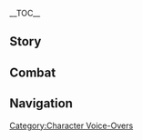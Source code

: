 {{CharacterTabs}}
{{LanguageTabs}}
{{Stub|1={{Meta/VO|rm=1|tl=1}}}}
__TOC__
==Story==
{{VO/Story
|character           = Nahida
|language            = ja
|name                = ナヒーダ

<!-- Hello -->
|vo_01_01_title      = 初めまして…
|vo_01_01_subtitle   = Hello
|vo_01_01_file       = VO_{language}{character} Hello.ogg
|vo_01_01_tx         = 初めまして、かしら？ふふっ、あなたのことはもうずっと見ていたわ。私はナヒーダ。子供に見えるかもしれないけど、どの大人よりもこの世界を理解しているはずよ。ねえ、私の知識とあなたの見識を交換しない？
|vo_01_01_rm         = 
|vo_01_01_tl         = 

<!-- Chats -->
|vo_02_01_title      = 世間話・誘い
|vo_02_01_subtitle   = Chat: Invitation
|vo_02_01_file       = VO_{language}{character} Chat - Invitation.ogg
|vo_02_01_tx         = することがないなら、私が遊びに連れていってあげましょうか？
|vo_02_01_rm         = 
|vo_02_01_tl         = 

|vo_02_02_title      = 世間話・悩み事
|vo_02_02_subtitle   = Chat: Concerns
|vo_02_02_file       = VO_{language}{character} Chat - Concerns.ogg
|vo_02_02_tx         = 何か悩み事？一緒に考えてあげるわ。
|vo_02_02_rm         = 
|vo_02_02_tl         = 

|vo_02_03_title      = 世間話・体感
|vo_02_03_subtitle   = Chat: Feelings
|vo_02_03_file       = VO_{language}{character} Chat - Feelings.ogg
|vo_02_03_tx         = やっぱり自分の目で見てこそ、世界の美しさを感じられる。
|vo_02_03_rm         = 
|vo_02_03_tl         = 

<!-- Weather -->
|vo_03_01_title      = 雨の日…
|vo_03_01_subtitle   = When It Rains
|vo_03_01_file       = VO_{language}{character} When It Rains.ogg
|vo_03_01_tx         = 早く雨宿りしましょう。じゃないと、頭にキノコが生えるわよ。
|vo_03_01_rm         = 
|vo_03_01_tl         = 

|vo_03_02_title      = 雷の日…
|vo_03_02_subtitle   = When Thunder Strikes
|vo_03_02_file       = VO_{language}{character} When Thunder Strikes.ogg
|vo_03_02_tx         = 知ってる？雷鳴はね、生命の前奏なの。この大地も、きっとすぐ活気に満ち溢れるわ。
|vo_03_02_rm         = 
|vo_03_02_tl         = 

|vo_03_03_title      = 雪の日…
|vo_03_03_subtitle   = When It Snows
|vo_03_03_file       = VO_{language}{character} When It Snows.ogg
|vo_03_03_tx         = 聞こえた？空が万物に「お休みの時間」だって言っているわ。
|vo_03_03_rm         = 
|vo_03_03_tl         = 

|vo_03_04_title      = 晴れの日…
|vo_03_04_subtitle   = When the Sun Is Out
|vo_03_04_file       = VO_{language}{character} When the Sun Is Out.ogg
|vo_03_04_tx         = いい天気ね、暖かいわ。じきに辺りも賑やかになるわね。
|vo_03_04_rm         = 
|vo_03_04_tl         = 

|vo_03_05_title      = 風の日…
|vo_03_05_subtitle   = When It's Windy
|vo_03_05_file       = VO_{language}{character} When It's Windy.ogg
|vo_03_05_tx         = 宮殿に風は吹かない…あらっ、ごめんなさい。あなたにとっては当たり前の知識だったわね。
|vo_03_05_rm         = 
|vo_03_05_tl         = 

<!-- Greetings -->
|vo_04_01_title      = おはよう…
|vo_04_01_subtitle   = Good Morning
|vo_04_01_file       = VO_{language}{character} Good Morning.ogg
|vo_04_01_tx         = おはよう、はやく出発しましょう。この世界にあるほとんどのものは、「待ってはくれない」わ。
|vo_04_01_rm         = 
|vo_04_01_tl         = 

|vo_04_02_title      = こんにちは…
|vo_04_02_subtitle   = Good Afternoon
|vo_04_02_file       = VO_{language}{character} Good Afternoon.ogg
|vo_04_02_tx         = お昼休憩の時間ね。ミントベリージュースが飲みたいわ。太陽に関する物語二つと交換してくれないかしら？
|vo_04_02_rm         = 
|vo_04_02_tl         = 

|vo_04_03_title      = こんばんは…
|vo_04_03_friendship = 4
|vo_04_03_subtitle   = Good Evening
|vo_04_03_file       = VO_{language}{character} Good Evening.ogg
|vo_04_03_tx         = 日も暮れたし、そろそろ夜行性の大家族に舞台を譲ってあげないとね。
|vo_04_03_rm         = 
|vo_04_03_tl         = 

|vo_04_04_title      = おやすみ…
|vo_04_04_subtitle   = Good Night
|vo_04_04_file       = VO_{language}{character} Good Night.ogg
|vo_04_04_tx         = はやく寝なさい。安心して、甘い夢をあなたに用意したから。
|vo_04_04_rm         = 
|vo_04_04_tl         = 

<!-- About -->
|vo_05_01_title      = ナヒーダ自身について・見識
|vo_05_01_subtitle   = About {character}: Knowledge
|vo_05_01_file       = VO_{language}{character} About {character} - Knowledge.ogg
|vo_05_01_tx         = 烬寂海？あそこには何もないわ。キノシシの脳みそみたいに空っぽ。もちろん知っているわよ。えっ？た…確かに直接見たことがあるわけじゃない…だってあそこも、私には手の届かない場所だもの。
|vo_05_01_rm         = 
|vo_05_01_tl         = 

|vo_05_02_title      = ナヒーダ自身について・知識欲
|vo_05_02_friendship = 4
|vo_05_02_subtitle   = About {character}: Obsession
|vo_05_02_file       = VO_{language}{character} About {character} - Obsession.ogg
|vo_05_02_tx         = 神は人間に腹を満たせるだけの知識しか与えなかったのに、人間はそれを使って道具を作り、文字を書き、都市を育んだ。そして今や、星々と深淵にまで目を向けている…彼らは常にまったく新しい「知識」を生み出すから、本当に目が離せないわ。
|vo_05_02_rm         = 
|vo_05_02_tl         = 

<!-- About Us -->
|vo_06_01_title      = 物語について…
|vo_06_01_subtitle   = About Us: Story Time
|vo_06_01_file       = VO_{language}{character} About Us - Story Time.ogg
|vo_06_01_tx         = あなたが旅先で見てきたものは、私が学んだ知識よりもずっと素晴らしいものよ。しかも、いつでもそれについて質問ができて、その詳細を知られるなんて…本当に満足だわ。そうね、時間を無駄にしてはいけないわ。さ、話の続きを。
|vo_06_01_rm         = 
|vo_06_01_tl         = 

|vo_06_02_title      = 旅について…
|vo_06_02_friendship = 6
|vo_06_02_quest      = Akasha Pulses, the Kalpa Flame Rises
|vo_06_02_subtitle   = About Us: Journey
|vo_06_02_file       = VO_{language}{character} About Us - Journey.ogg
|vo_06_02_tx         = もう聞くだけじゃ満足できない。ずっと自分の足で行ってみたかったの。あなたは冒険の経験も豊富だし、私のガイドになってくれないかしら？あなたのこれからの物語…そのすべてを、私も感じていたいの。
|vo_06_02_rm         = 
|vo_06_02_tl         = 

<!-- Miscellany I -->
|vo_07_01_title      = 「神の目」について…
|vo_07_01_friendship = 4
|vo_07_01_subtitle   = About the [[Vision]]
|vo_07_01_file       = VO_{language}{character} About the Vision.ogg
|vo_07_01_tx         = 空に目が出来たのは、大地の美しさを見届けるため。なら、元から目を二つ持っている人間は、一体どんな状況で「神の目」を通して世界を見る必要があるのかしら？この質問の答え、頭の良いあなたならたどり着けるわよね？
|vo_07_01_rm         = 
|vo_07_01_tl         = 

|vo_07_02_title      = シェアしたいこと…
|vo_07_02_subtitle   = Something to Share
|vo_07_02_file       = VO_{language}{character} Something to Share.ogg
|vo_07_02_tx         = 多くの場合、身を切られるような痛みを味わって、初めて自身の怠惰や愚昧さ、無謀さ、傲慢さを直視できるようになる。でも、それを後悔する必要なんてまったくないわ。未来に起こりうるすべての可能性をすべて見通すことなんて、私たちにはできない。だから、こんな不器用な方法でしか知識を得られないの。いわば授業料と同じね、至って普通のことよ。
|vo_07_02_rm         = 
|vo_07_02_tl         = 

|vo_07_03_title      = 興味のあること・見たこともない花
|vo_07_03_subtitle   = Interesting Things: A Flower Yet to Blossom
|vo_07_03_file       = VO_{language}{character} Interesting Things - A Flower Yet to Blossom.ogg
|vo_07_03_tx         = スメールの砂漠は雨林より活気に欠けるように見えるでしょうけど、あそこは古くからの文明を背負い、安定した生態系を育んできたの。いつか雨林とのいざこざが終わったら、きっと見たこともないような花を咲かせてくれるはずよ。
|vo_07_03_rm         = 
|vo_07_03_tl         = 

<!-- About Others -->
|vo_08_01_title      = セノについて・ジョーク
|vo_08_01_friendship = 4
|vo_08_01_subtitle   = About [[Cyno]]: Jokes
|vo_08_01_file       = VO_{language}{character} About Cyno - Jokes.ogg
|vo_08_01_tx         = 彼の話すジョークは奥が深くて、なかなか面白いわ。え？意味の分からなかったものがある？なら、私が解説してあげるわ。
|vo_08_01_rm         = 
|vo_08_01_tl         = 

|vo_08_02_title      = セノについて・責務
|vo_08_02_friendship = 4
|vo_08_02_quest      = Akasha Pulses, the Kalpa Flame Rises
|vo_08_02_subtitle   = About Cyno: Duty
|vo_08_02_file       = VO_{language}{character} About Cyno - Duty.ogg
|vo_08_02_tx         = 秩序と正義の衝突に直面した時、絶対に揺るがない答えをいつも「大マハマトラ」が出せるとは限らない&mdash;&mdash;妥協すれば後戻りできなくなることは、彼自身が一番よく知っているはずよ。だからこそ、彼がいま本来の居場所に戻れたことは、スメール全体にとっても幸運なことなの。
|vo_08_02_rm         = 
|vo_08_02_tl         = 

|vo_08_03_title      = ティナリについて…
|vo_08_03_friendship = 4
|vo_08_03_subtitle   = About [[Tighnari]]
|vo_08_03_file       = VO_{language}{character} About Tighnari.ogg
|vo_08_03_tx         = 雨林が「死域」の侵蝕に対抗し、今でも活気に満ち溢れていられるのは、レンジャー長たちの働きがあってこそ。ティナリはその中でもずば抜けた存在よ。ただ…もう少しだけ優しい接し方をしてくれたら、新しいレンジャーの募集も捗るんだけど。
|vo_08_03_rm         = 
|vo_08_03_tl         = 

|vo_08_04_title      = コレイについて…
|vo_08_04_friendship = 4
|vo_08_04_subtitle   = About [[Collei]]
|vo_08_04_file       = VO_{language}{character} About Collei.ogg
|vo_08_04_tx         = 彼女のことは聞いたことがあるわ。そのタフな精神は宝石のように輝いていて、目を奪うものだった。あまりにも多くのことを経験してきたのね…彼女がスメールの豊かな緑に守られ、普通の女の子と同じように健康に成長できることを祈っているわ。
|vo_08_04_rm         = 
|vo_08_04_tl         = 

|vo_08_05_title      = アルハイゼンについて…
|vo_08_05_friendship = 4
|vo_08_05_subtitle   = About [[Alhaitham]]
|vo_08_05_file       = VO_{language}{character} About Alhaitham.ogg
|vo_08_05_tx         = 彼は遥か先を行く知識体系を持っていて、常に思考を巡らせている。もしかしたら、この世で彼に隠し通せるものなんてないのかもしれないわね。智者からすれば、平凡な人々の凡庸さは生まれ持っての過ちと言うけれど…本当にそう？私は…それら凡庸さも含めて「私たち」にとって不可欠な一部なのだと思っているわ。
|vo_08_05_rm         = 
|vo_08_05_tl         = 

|vo_08_06_title      = ニィロウについて…
|vo_08_06_friendship = 4
|vo_08_06_subtitle   = About [[Nilou]]
|vo_08_06_file       = VO_{language}{character} About Nilou.ogg
|vo_08_06_tx         = 昔、他の人の体を借りて、クラクサナリデビに踊りを見てほしいかどうか、彼女に聞いたことがあるの…実はもう何度もこっそり見たのだけれど…彼女の「花神誕祭」におけるパフォーマンスに敬意を示すためにも、理屈上は私が現場に居合わせる必要があるでしょう？でも結局、遠回しに断られてしまったの…うぅ、少し悲しいわ。
|vo_08_06_rm         = 
|vo_08_06_tl         = 

|vo_08_07_title      = ドリーについて…
|vo_08_07_friendship = 4
|vo_08_07_quest      = Akasha Pulses, the Kalpa Flame Rises
|vo_08_07_subtitle   = About [[Dori]]
|vo_08_07_file       = VO_{language}{character} About Dori.ogg
|vo_08_07_tx         = 彼女が私に初めて会った時、開口一番に「あなたの宮殿を気に入りましたわ、いくらなら売ってくださりますの？」と言われたわ。スラサタンナ聖処を売るなんてできないけど、その質問には確かに悩まされたわ。とても長い間考えたのだけれど、結局どれだけの値をつけるべきか分からなかったの…
|vo_08_07_rm         = 
|vo_08_07_tl         = 

|vo_08_08_title      = カーヴェについて…
|vo_08_08_friendship = 4
|vo_08_08_subtitle   = About [[Kaveh]]
|vo_08_08_file       = VO_{language}{character} About Kaveh.ogg
|vo_08_08_tx         = スメールの知恵を実践することにおいて、すでに彼の理解は本質にとても近いところまで辿り着いている。ただ惜しいことに、彼の把握している真実は、この国の主流にはなれないわ。え？彼って、アルハイゼンと同居しているの？この世にこんな可能性があったなんて…
|vo_08_08_rm         = 
|vo_08_08_tl         = 

|vo_08_09_title      = ファルザンについて…
|vo_08_09_friendship = 4
|vo_08_09_quest      = Akasha Pulses, the Kalpa Flame Rises
|vo_08_09_subtitle   = About [[Faruzan]]
|vo_08_09_file       = VO_{language}{character} About Faruzan.ogg
|vo_08_09_tx         = 彼女の体は、キングデシェレト遺跡に残留していた力に影響されてしまったの…まるで時間という大きな亀の背から落ちて、永遠に置き去りにされてしまったかのように。興味があるなら、あるいは…彼女を通して、過去のスメールの片隅を覗けるかもしれないわね。
|vo_08_09_rm         = 
|vo_08_09_tl         = 

|vo_08_10_title      = 俗世の七執政について・紹介
|vo_08_10_friendship = 4
|vo_08_10_quest      = Akasha Pulses, the Kalpa Flame Rises
|vo_08_10_subtitle   = About [[The Seven]]: Introduction
|vo_08_10_file       = VO_{language}{character} About The Seven -  Introduction.ogg
|vo_08_10_tx         = ずっとずっと昔、俗世の七執政は定期的に連絡を取り合っていたらしいわ。ただ、私だけは状況が特別だったから、そのことを覚えていない…スメールの混乱も一段落ついたし、そろそろ彼らともう一度会うべきよね。あなたのよく知っている神を、私に紹介してくれるかしら？
|vo_08_10_rm         = 
|vo_08_10_tl         = 

|vo_08_11_title      = 俗世の七執政について・ゲーム
|vo_08_11_friendship = 4
|vo_08_11_quest      = Akasha Pulses, the Kalpa Flame Rises
|vo_08_11_subtitle   = About The Seven: Games
|vo_08_11_file       = VO_{language}{character} About The Seven - Games.ogg
|vo_08_11_tx         = 一緒にゲームをすると、人と人との距離は一気に縮まるのだと聞いたわ。それは神も同じよ。いっそ、今度またみんなで集まった時には、「ケンケンパ」で遊ぶことを提案しようかしら？…やっぱりやめておくわ。小さなマスを書いて、自分の優勢を利用してみんなをいじめてるって思われたらいけないもの。
|vo_08_11_rm         = 
|vo_08_11_tl         = 

|vo_08_12_title      = 散兵について…
|vo_08_12_friendship = 4
|vo_08_12_quest      = Akasha Pulses, the Kalpa Flame Rises
|vo_08_12_subtitle   = About [[The Balladeer]]
|vo_08_12_file       = VO_{language}{character} About The Balladeer.ogg
|vo_08_12_tx         = 長きにわたって追い求めていた願いがようやく叶ったと思った時、彼の瞳に映るものは満足？それとも虚しさかしら？私たちは飛べないからこそ、空に焦がれる…彼にはきちんと考えてほしいものね、からっぽの空を抱いたその後に。
|vo_08_12_rm         = 
|vo_08_12_tl         = 

<!-- More About -->
|vo_09_01_title      = ナヒーダを知る・1
|vo_09_01_subtitle   = More About {character}: I
|vo_09_01_file       = VO_{language}{character} More About {character} - 01.ogg
|vo_09_01_tx         = 私の過去なんてとても単調なものよ。聴いているうちに、きっと鉄砲フグが水を吸うみたいにあくびが抑えきれなくなるわ。でも、好奇心はとても貴重なものだから、私も無駄にはしたくない…そうね、私が今までに見た夢でも紹介しましょうか。
|vo_09_01_rm         = 
|vo_09_01_tl         = 

|vo_09_02_title      = ナヒーダを知る・2
|vo_09_02_friendship = 3
|vo_09_02_subtitle   = More About {character}: II
|vo_09_02_file       = VO_{language}{character} More About {character} - 02.ogg
|vo_09_02_tx         = 私の夢にはよく、植木鉢が現れるの。それに水や肥料をやると、いつも同じ花が咲く。収穫が完全に約束されたものだったら、花を育てる過程すら楽しめないでしょ？ふふっ、でも私の場合は少なくとも、花が咲くたびに飛んでくる蝶々の色が違うし、たまに蜂がいたりもするの。
|vo_09_02_rm         = 
|vo_09_02_tl         = 

|vo_09_03_title      = ナヒーダを知る・3
|vo_09_03_friendship = 4
|vo_09_03_subtitle   = More About {character}: III
|vo_09_03_file       = VO_{language}{character} More About {character} - 03.ogg
|vo_09_03_tx         = 私の夢にはよく、砂時計が現れるの。その中に少しだけ水を入れてかき混ぜて、落ちきるまでにどれくらいの時間を費やすか、それが前回と比べてどのくらい違うのかを眺めるのが好きよ。規則性も意味もないけれど、私の脳に蓄積された疲れを取り除いてくれる。もしかしたら、「何もない」ことこそが、この遊びの面白さなのかもしれないわね。
|vo_09_03_rm         = 
|vo_09_03_tl         = 

|vo_09_04_title      = ナヒーダを知る・4
|vo_09_04_friendship = 5
|vo_09_04_quest      = Akasha Pulses, the Kalpa Flame Rises
|vo_09_04_subtitle   = More About {character}: IV
|vo_09_04_file       = VO_{language}{character} More About {character} - 04.ogg
|vo_09_04_tx         = 私の夢にはよく、空き地が現れるの。どんなに周りの風景が変わっても、いつもその場所だけは一番重要な位置にある。変でしょ？かつてそこに何かがあったような気がするのだけど、夢境の権能を使ってさえも、答えは得られなかった。はぁ…まさか夢の中にも、私に制御できないものがあるなんて…
|vo_09_04_rm         = 
|vo_09_04_tl         = 

|vo_09_05_title      = ナヒーダを知る・5
|vo_09_05_friendship = 6
|vo_09_05_quest      = Akasha Pulses, the Kalpa Flame Rises
|vo_09_05_subtitle   = More About {character}: V
|vo_09_05_file       = VO_{language}{character} More About {character} - 05.ogg
|vo_09_05_tx         = 私の夢にはなんでもある。けれど唯一、人はいない。でもあなたと出会ってからは、段々と賑やかになってきたのよ。もしかしたらあなたは、私の夢における「ガイド」役で、夢に人情味をもたらすと同時に、私を籠から連れ出してくれたのかもしれないわね。ふふっ、行きましょう。これからの旅路は、あなたが導いてちょうだい。
|vo_09_05_rm         = 
|vo_09_05_tl         = 

<!-- Miscellany II -->
|vo_10_01_title      = ナヒーダの趣味…
|vo_10_01_subtitle   = {character}'s Hobbies...
|vo_10_01_file       = VO_{language}{character} Hobbies.ogg
|vo_10_01_tx         = こうしてあなたを見ること…これって趣味と言うべきなのかしら？あなたの一挙一動、そのすべてに興味をそそられるの。世界を旅する者として、あなたがどこから来て、どこへ向かい、どんな人に会い、どんな困難を乗り越えるか。そのすべてが私の追い求めている答えだわ。私のことは気にしないで…こうして、あなたをずっと観察させて。
|vo_10_01_rm         = 
|vo_10_01_tl         = 

|vo_10_02_title      = ナヒーダの悩み…
|vo_10_02_subtitle   = {character}'s Troubles...
|vo_10_02_file       = VO_{language}{character} Troubles.ogg
|vo_10_02_tx         = 私、自分では質問したり答えたりするのが得意だと思っていたけれど、次第に分かってきたことがあるの。分かっているのに分かっていないふりをする人がたくさんいて、彼らにとっては答えなんて何の役にも立たないってこと。人は年を重ねていくにつれて、疑問や答えに向き合う勇気を失っていくものなのかしら…
|vo_10_02_rm         = 
|vo_10_02_tl         = 

|vo_10_03_title      = 好きな食べ物…
|vo_10_03_subtitle   = Favorite Food
|vo_10_03_file       = VO_{language}{character} Favorite Food.ogg
|vo_10_03_tx         = もちろんナツメヤシキャンディよ。一つ食べるだけで物凄い速さで頭が回り出すから、なんだって解決できるわ。ただ唯一注意すべきなのは、キャンディの入っている瓶をあまり手の届きやすい場所に置かないことね。
|vo_10_03_rm         = 
|vo_10_03_tl         = 

|vo_10_04_title      = 嫌いな食べ物…
|vo_10_04_subtitle   = Least Favorite Food
|vo_10_04_file       = VO_{language}{character} Least Favorite Food.ogg
|vo_10_04_tx         = 海鮮というものは、果てのない暗闇の中に生まれ、私の知らない深海で育った…それを食べろだなんて、汚れた雲を飲み込めって言うようなものよ。
|vo_10_04_rm         = 
|vo_10_04_tl         = 

<!-- Receiving a Gift -->
|vo_11_01_title      = 贈り物を受け取る・1
|vo_11_01_subtitle   = Receiving a Gift: I
|vo_11_01_file       = VO_{language}{character} Receiving a Gift - 01.ogg
|vo_11_01_tx         = ありがとう。これほどにおいしい味は、永久にこの世界に残されるべきね。
|vo_11_01_rm         = 
|vo_11_01_tl         = 

|vo_11_02_title      = 贈り物を受け取る・2
|vo_11_02_subtitle   = Receiving a Gift: II
|vo_11_02_file       = VO_{language}{character} Receiving a Gift - 02.ogg
|vo_11_02_tx         = ふふっ。その気持ち、ちゃんと受け取ったわ。味も申し分なかった。
|vo_11_02_rm         = 
|vo_11_02_tl         = 

|vo_11_03_title      = 贈り物を受け取る・3
|vo_11_03_subtitle   = Receiving a Gift: III
|vo_11_03_file       = VO_{language}{character} Receiving a Gift - 03.ogg
|vo_11_03_tx         = そうね、例えて言えば…あなたもワンちゃんには野菜ジュースをあげないでしょ？
|vo_11_03_rm         = 
|vo_11_03_tl         = 

<!-- Birthday -->
|vo_12_01_title      = 誕生日…
|vo_12_01_subtitle   = Birthday
|vo_12_01_file       = VO_{language}{character} Birthday.ogg
|vo_12_01_tx         = よく考えたのだけど、あなたの誕生日を祝うには、少なくとも「花神誕祭」くらいは盛大にやらないと…えっ？大げさですって？でも、もう準備の手配も済んだし…行きましょう、一度きりでもいいから、きっと満足させてあげるわ！
|vo_12_01_rm         = 
|vo_12_01_tl         = 

<!-- Feelings About Ascension -->
|vo_13_01_title      = 突破した感想・起
|vo_13_01_ascension  = 1
|vo_13_01_subtitle   = Feelings About Ascension: Intro
|vo_13_01_file       = VO_{language}{character} Feelings About Ascension - 01.ogg
|vo_13_01_tx         = 頭が良くなったわ。
|vo_13_01_rm         = 
|vo_13_01_tl         = 

|vo_13_02_title      = 突破した感想・承
|vo_13_02_ascension  = 2
|vo_13_02_subtitle   = Feelings About Ascension: Building Up
|vo_13_02_file       = VO_{language}{character} Feelings About Ascension - 02.ogg
|vo_13_02_tx         = 考えが広がったわ。空と海さえ入ってしまうほどよ。
|vo_13_02_rm         = 
|vo_13_02_tl         = 

|vo_13_03_title      = 突破した感想・転
|vo_13_03_ascension  = 4
|vo_13_03_subtitle   = Feelings About Ascension: Climax
|vo_13_03_file       = VO_{language}{character} Feelings About Ascension - 03.ogg
|vo_13_03_tx         = この感覚…まるでサウマラタ蓮が蓮の葉を見つけ、珊瑚真珠が貝を見つけたみたい。
|vo_13_03_rm         = 
|vo_13_03_tl         = 

|vo_13_04_title      = 突破した感想・結
|vo_13_04_ascension  = 6
|vo_13_04_subtitle   = Feelings About Ascension: Conclusion
|vo_13_04_file       = VO_{language}{character} Feelings About Ascension - 04.ogg
|vo_13_04_tx         = 私を仲間にしてくれてありがとう。それだけでなく、こんなに多くの新しい知識を与えてくれた。これから先のあなたの旅路が、混乱に遮られないことを、知恵の神の名において祈るわ。
|vo_13_04_rm         = 
|vo_13_04_tl         = 
}}

==Combat==
{{Combat VO
|character              = Nahida
|language               = ja

<!-- Elemental Skill -->
|skill_1_tx             = 覚えたわよ。
|skill_1_rm             = Oboeta wa yo.
|skill_1_tl             = Got it memorized.

|skill_2_tx             = 蔓延りなさい。
|skill_2_rm             = Habikorinasai.
|skill_2_tl             = Flourish.

|skill_3_tx             = 痛くしちゃうかも。
|skill_3_rm             = Itaku shichau ka mo.
|skill_3_tl             = This might sting.

|skill_4_tx             = ふふっ！
|skill_4_rm             = Fufu'!
|skill_4_tl             = Hehe!

|skill_5_tx             = 手をつなぎましょう～
|skill_5_rm             = Te wo tsunagimashou~
|skill_5_tl             = Let's hold hands~

|skill_6_tx             = ぜんぶ丸見えね。
|skill_6_rm             = Zenbu marumie ne.
|skill_6_tl             = It's all plain to see.

<!-- Elemental Burst -->
|burst_1_tx             = 私のおうちにいらっしゃい。
|burst_1_rm             = Watakushi no o-uchi ni irasshai.
|burst_1_tl             = Welcome to my humble abode.

|burst_2_tx             = 知識を、あなたにも。
|burst_2_rm             = Chishiki wo, anata ni mo.
|burst_2_tl             = Let knowledge be yours.

|burst_3_tx             = これこそが知恵の殿堂{{lmdash}}
|burst_3_rm             = Kore koso ga Chie no Dendou{{lmdash}}
|burst_3_tl             = This is the Temple of Wisdom&mdash;

<!-- Sprint Start -->
|sprint-s_1_file     = Sprint Start 01,Sprint Start 02,Sprint Start 03

<!-- Sprint End -->
|sprint-e_1_tx          = 

<!-- Deploying Wind Glider -->
|glider_1_file       = Deploying Wind Glider 01,Deploying Wind Glider 02,Deploying Wind Glider 03

<!-- Opening Treasure Chest -->
|chest_1_tx             = 賞賛すべき好奇心ね。
|chest_1_rm             = Shousan subeki koukishin ne.
|chest_1_tl             = Curiosity worthy of a reward.

|chest_2_tx             = 誰からの贈り物かしら？
|chest_2_rm             = Dare kara no okurimono kashira?
|chest_2_tl             = I wonder who this gift could be from?

|chest_3_tx             = 欲しいものはあった？
|chest_3_rm             = Hoshii mono wa atta?
|chest_3_tl             = Is there anything you like?

<!-- Low HP -->
|low-hp_1_tx            = 方策を変えましょう。
|low-hp_1_rm            = Housaku wo kaemashou.
|low-hp_1_tl            = Let's change tactics.

|low-hp_2_tx            = もうやめてちょうだい！
|low-hp_2_rm            = Mou yamete choudai!
|low-hp_2_tl            = Please stop!

|low-hp_3_tx            = 賢明とはいいがたいわ…
|low-hp_3_rm            = Kenmei to wa iigatai wa...
|low-hp_3_tl            = This is hardly wise...

<!-- Ally at Low HP -->
|ally-low-hp_1_tx       = 私が何とかするわ。
|ally-low-hp_1_rm       = Watakushi ga nantoka suru wa.
|ally-low-hp_1_tl       = I'll take care of this somehow.

|ally-low-hp_2_tx       = やせ我慢しないで。
|ally-low-hp_2_rm       = Yasegaman shinaide.
|ally-low-hp_2_tl       = Don't push yourself too hard.

<!-- Fallen -->
|fallen_1_tx            = 命は…いつか尽きるもの…
|fallen_1_rm            = Inochi wa... itsuka tsukiru mono...
|fallen_1_tl            = Life must... end someday...

|fallen_2_tx            = 枯れしぼむ刻…
|fallen_2_rm            = Kareshibomu toki...
|fallen_2_tl            = The moment of withering...

|fallen_3_tx            = 私には…分からない…
|fallen_3_rm            = Watakushi ni wa... wakaranai...
|fallen_3_tl            = I don't... understand...

<!-- Light Hit Taken -->
|hit-l_1_file           = Light Hit Taken 01,Light Hit Taken 02,Light Hit Taken 03,Light Hit Taken 04,Light Hit Taken 05,Light Hit Taken 06

<!-- Heavy Hit Taken -->
|hit-h_1_tx             = 痛いっ…
|hit-h_1_rm             = Itai'...
|hit-h_1_tl             = That hurts...

|hit-h_2_tx             = めまいが…
|hit-h_2_rm             = Memai ga...
|hit-h_2_tl             = I'm getting dizzy...
|hit-h_3_file           = Heavy Hit Taken 03,Heavy Hit Taken 04,Heavy Hit Taken 05,Heavy Hit Taken 06

<!-- Joining Party-->
|join_1_tx              = ずいぶん待ってたのよ。
|join_1_rm              = Zuibun matteta no yo.
|join_1_tl              = I've been waiting for quite a while.

|join_2_tx              = まだ行ったことのない場所がたくさんあるの。
|join_2_rm              = Mada itta koto no nai basho ga takusan aru no.
|join_2_tl              = There are still so many places I haven't been to.

|join_3_tx              = また見識を広められそうね。
|join_3_rm              = Mata kenshiki wo hiromeraresou ne.
|join_3_tl              = Looks like we can broaden our horizons again.

<!-- Character Idles -->
|idle_1_file            = Standby 02

<!-- Light Attack -->
|atk-l_1_file           = Light Attack 01,Light Attack 02,Light Attack 03,Light Attack 04,Light Attack 05,Light Attack 06,Light Attack 07

<!-- Mid Attack -->
|atk-m_1_file           = Mid Attack 01,Mid Attack 02,Mid Attack 03

<!-- Heavy Attack -->
|atk-h_1_file           = Heavy Attack 01,Heavy Attack 02,Heavy Attack 03

<!-- Climbing -->
|climb_1_file           = Climbing 01,Climbing 02,Climbing 03

<!-- Climbing Breath -->
|climb-b_1_file         = Climbing Breath 01,Climbing Breath 02,Climbing Breath 03

<!-- Jumping -->
|jump_1_file            = Jumping 01,Jumping 02,Jumping 03,Jumping 04,Jumping 05
}}
<!--
==Translation Notes==
{{Reflist|group=TN •}}
-->

==Navigation==
{{Character Navbox|link type=vo-ja}}

[[Category:Character Voice-Overs]]